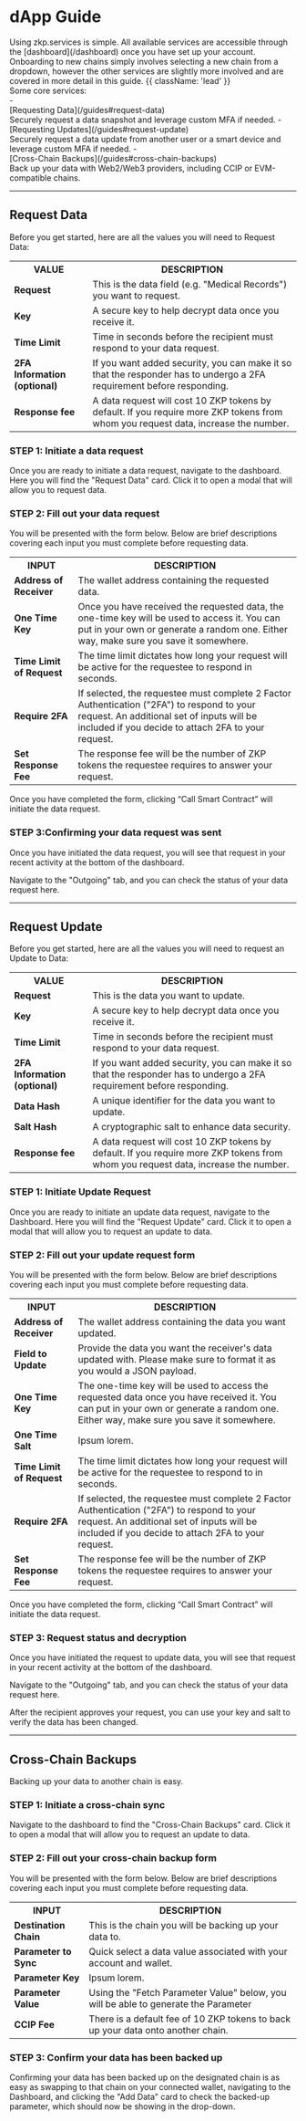 # dApp Guide

<div className="mt-8"></div>
Using zkp.services is simple. All available services are accessible through the [dashboard](/dashboard) once you have 
set up your account. Onboarding to new chains simply involves selecting a new chain from a dropdown, however the other
services are slightly more involved and are covered in more detail in this guide. {{ className: 'lead' }}

<div className="lead">

<div className="font-bold">Some core services:</div>
- <div className="font-semibold">[Requesting Data](/guides#request-data)</div> Securely request a data snapshot and leverage custom MFA if needed.
- <div className="font-semibold">[Requesting Updates](/guides#request-update)</div> Securely request a data update from another user or a smart device and leverage custom MFA if needed.
- <div className="font-semibold">[Cross-Chain Backups](/guides#cross-chain-backups)</div> Back up your data with Web2/Web3 providers, including CCIP or EVM-compatible chains.
</div>

---

## <div className="mb-4 font-bold">Request Data</div>

Before you get started, here are all the values you will need to Request Data:

<table className="border-collapse border border-gray-200 w-full">
  <tr>
    <th className="border border-gray-300 px-4 py-2 text-left">VALUE</th>
    <th className="border border-gray-300 px-4 py-2 text-left">DESCRIPTION</th>
  </tr>
  <tr>
    <td className="border border-gray-300 px-4 py-2"><b>Request</b></td>
    <td className="border border-gray-300 px-4 py-2">This is the data field (e.g. "Medical Records") you want to request.</td>
  </tr>
  <tr>
    <td className="border border-gray-300 px-4 py-2"><b>Key</b></td>
    <td className="border border-gray-300 px-4 py-2">A secure key to help decrypt data once you receive it.</td>
  </tr>
  <tr>
    <td className="border border-gray-300 px-4 py-2"><b>Time Limit</b></td>
    <td className="border border-gray-300 px-4 py-2">Time in seconds before the recipient must respond to your data request.</td>
  </tr>
  <tr>
    <td className="border border-gray-300 px-4 py-2"><b>2FA Information (optional)</b></td>
    <td className="border border-gray-300 px-4 py-2">If you want added security, you can make it so that the responder has to undergo a 2FA requirement before responding.</td>
  </tr>
  <tr>
    <td className="border border-gray-300 px-4 py-2"><b>Response fee</b></td>
    <td className="border border-gray-300 px-4 py-2">A data request will cost 10 ZKP tokens by default. If you require more ZKP tokens from whom you request data, increase the number.</td>
  </tr>
</table>


### <div className="font-bold">STEP 1: Initiate a data request</div>

Once you are ready to initiate a data request, navigate to the dashboard. Here you will find the "Request Data" card. Click it to open a modal that will allow you to request data.

### <div className="font-bold">STEP 2: Fill out your data request</div>

You will be presented with the form below. Below are brief descriptions covering each input you must complete before requesting data.

<table className="border-collapse border border-gray-200 w-full">
  <tr>
    <th className="border border-gray-300 px-4 py-2 text-left">INPUT</th>
    <th className="border border-gray-300 px-4 py-2 text-left">DESCRIPTION</th>
  </tr>
  <tr>
    <td className="border border-gray-300 px-4 py-2"><b>Address of Receiver</b></td>
    <td className="border border-gray-300 px-4 py-2">The wallet address containing the requested data.</td>
  </tr>
  <tr>
    <td className="border border-gray-300 px-4 py-2"><b>One Time Key</b></td>
    <td className="border border-gray-300 px-4 py-2">Once you have received the requested data, the one-time key will be used to access it. You can put in your own or generate a random one. Either way, make sure you save it somewhere.</td>
  </tr>
  <tr>
    <td className="border border-gray-300 px-4 py-2"><b>Time Limit of Request</b></td>
    <td className="border border-gray-300 px-4 py-2">The time limit dictates how long your request will be active for the requestee to respond in seconds.</td>
  </tr>
  <tr>
    <td className="border border-gray-300 px-4 py-2"><b>Require 2FA</b></td>
    <td className="border border-gray-300 px-4 py-2">If selected, the requestee must complete 2 Factor Authentication ("2FA") to respond to your request. An additional set of inputs will be included if you decide to attach 2FA to your request.</td>
  </tr>
  <tr>
    <td className="border border-gray-300 px-4 py-2"><b>Set Response Fee</b></td>
    <td className="border border-gray-300 px-4 py-2">The response fee will be the number of ZKP tokens the requestee requires to answer your request.</td>
  </tr>
</table>

Once you have completed the form, clicking “Call Smart Contract” will initiate the data request.

### <div className="font-bold">STEP 3:Confirming your data request was sent</div>

Once you have initiated the data request, you will see that request in your recent activity at the bottom of the dashboard.

Navigate to the "Outgoing" tab, and you can check the status of your data request here.

---

## <div className="mb-4 font-bold">Request Update</div>

Before you get started, here are all the values you will need to request an Update to Data:

<table className="border-collapse border border-gray-200 w-full">
  <tr>
    <th className="border border-gray-300 px-4 py-2 text-left">VALUE</th>
    <th className="border border-gray-300 px-4 py-2 text-left">DESCRIPTION</th>
  </tr>
  <tr>
    <td className="border border-gray-300 px-4 py-2"><b>Request</b></td>
    <td className="border border-gray-300 px-4 py-2">This is the data you want to update.</td>
  </tr>
  <tr>
    <td className="border border-gray-300 px-4 py-2"><b>Key</b></td>
    <td className="border border-gray-300 px-4 py-2">A secure key to help decrypt data once you receive it.</td>
  </tr>
  <tr>
    <td className="border border-gray-300 px-4 py-2"><b>Time Limit</b></td>
    <td className="border border-gray-300 px-4 py-2">Time in seconds before the recipient must respond to your data request.</td>
  </tr>
  <tr>
    <td className="border border-gray-300 px-4 py-2"><b>2FA Information (optional)</b></td>
    <td className="border border-gray-300 px-4 py-2">If you want added security, you can make it so that the responder has to undergo a 2FA requirement before responding.</td>
  </tr>
  <tr>
    <td className="border border-gray-300 px-4 py-2"><b>Data Hash</b></td>
    <td className="border border-gray-300 px-4 py-2">A unique identifier for the data you want to update.</td>
  </tr>
  <tr>
    <td className="border border-gray-300 px-4 py-2"><b>Salt Hash</b></td>
    <td className="border border-gray-300 px-4 py-2">A cryptographic salt to enhance data security.</td>
  </tr>
  <tr>
    <td className="border border-gray-300 px-4 py-2"><b>Response fee</b></td>
    <td className="border border-gray-300 px-4 py-2">A data request will cost 10 ZKP tokens by default. If you require more ZKP tokens from whom you request data, increase the number.</td>
  </tr>
</table>


### <div className="font-bold">STEP 1: Initiate Update Request</div>

Once you are ready to initiate an update data request, navigate to the Dashboard. Here you will find the "Request Update" card. Click it to open a modal that will allow you to request an update to data.

### <div className="font-bold">STEP 2: Fill out your update request form</div>

You will be presented with the form below. Below are brief descriptions covering each input you must complete before requesting data.

<table className="border-collapse border border-gray-200 w-full">
  <tr>
    <th className="border border-gray-300 px-4 py-2 text-left"><b>INPUT</b></th>
    <th className="border border-gray-300 px-4 py-2 text-left"><b>DESCRIPTION</b></th>
  </tr>
  <tr>
    <td className="border border-gray-300 px-4 py-2"><b>Address of Receiver</b></td>
    <td className="border border-gray-300 px-4 py-2">The wallet address containing the data you want updated.</td>
  </tr>
  <tr>
    <td className="border border-gray-300 px-4 py-2"><b>Field to Update</b></td>
    <td className="border border-gray-300 px-4 py-2"> Provide the data you want the receiver's data updated with. Please make sure to format it as you would a JSON payload.</td>
  </tr>
  <tr>
    <td className="border border-gray-300 px-4 py-2"><b>One Time Key</b></td>
    <td className="border border-gray-300 px-4 py-2">The one-time key will be used to access the requested data once you have received it. You can put in your own or generate a random one. Either way, make sure you save it somewhere.</td>
  </tr>
  <tr>
    <td className="border border-gray-300 px-4 py-2"><b>One Time Salt</b></td>
    <td className="border border-gray-300 px-4 py-2">Ipsum lorem.</td>
  </tr>
  <tr>
    <td className="border border-gray-300 px-4 py-2"><b>Time Limit of Request</b></td>
    <td className="border border-gray-300 px-4 py-2">The time limit dictates how long your request will be active for the requestee to respond to in seconds.</td>
  </tr>
  <tr>
    <td className="border border-gray-300 px-4 py-2"><b>Require 2FA</b></td>
    <td className="border border-gray-300 px-4 py-2">If selected, the requestee must complete 2 Factor Authentication ("2FA") to respond to your request. An additional set of inputs will be included if you decide to attach 2FA to your request.</td>
  </tr>
  <tr>
    <td className="border border-gray-300 px-4 py-2"><b>Set Response Fee</b></td>
    <td className="border border-gray-300 px-4 py-2">The response fee will be the number of ZKP tokens the requestee requires to answer your request.</td>
  </tr>
</table>

Once you have completed the form, clicking “Call Smart Contract” will initiate the data request.

### <div className="font-bold">STEP 3: Request status and decryption</div>

Once you have initiated the request to update data, you will see that request in your recent activity at the bottom of the dashboard.

Navigate to the "Outgoing" tab, and you can check the status of your data request here.

After the recipient approves your request, you can use your key and salt to verify the data has been changed.

---

## <div className="mb-4 font-bold">Cross-Chain Backups</div>

Backing up your data to another chain is easy.

### <div className="font-bold">STEP 1: Initiate a cross-chain sync</div>

Navigate to the dashboard to find the "Cross-Chain Backups" card. Click it to open a modal that will allow you to request an update to data.

### <div className="font-bold">STEP 2: Fill out your cross-chain backup form</div>

You will be presented with the form below. Below are brief descriptions covering each input you must complete before requesting data.

<table className="border-collapse border border-gray-200 w-full">
  <tr>
    <th className="border border-gray-300 px-4 py-2 text-left">INPUT</th>
    <th className="border border-gray-300 px-4 py-2 text-left">DESCRIPTION</th>
  </tr>
  <tr>
    <td className="border border-gray-300 px-4 py-2"><b>Destination Chain</b></td>
    <td className="border border-gray-300 px-4 py-2">This is the chain you will be backing up your data to.</td>
  </tr>
  <tr>
    <td className="border border-gray-300 px-4 py-2"><b>Parameter to Sync</b></td>
    <td className="border border-gray-300 px-4 py-2">Quick select a data value associated with your account and wallet.</td>
  </tr>
  <tr>
    <td className="border border-gray-300 px-4 py-2"><b>Parameter Key</b></td>
    <td className="border border-gray-300 px-4 py-2">Ipsum lorem.</td>
  </tr>
  <tr>
    <td className="border border-gray-300 px-4 py-2"><b>Parameter Value</b></td>
    <td className="border border-gray-300 px-4 py-2">Using the "Fetch Parameter Value" below, you will be able to generate the Parameter</td>
  </tr>
  <tr>
    <td className="border border-gray-300 px-4 py-2"><b>CCIP Fee</b></td>
    <td className="border border-gray-300 px-4 py-2">There is a default fee of 10 ZKP tokens to back up your data onto another chain.</td>
  </tr>
</table>

### <div className="font-bold">STEP 3: Confirm your data has been backed up</div>
Confirming your data has been backed up on the designated chain is as easy as swapping to that chain on your connected wallet, navigating to the Dashboard, and clicking the "Add Data" card to check the backed-up parameter, which should now be showing in the drop-down.
